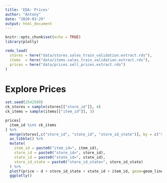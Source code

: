 ```yaml
---
title: 'EDA: Prices'
author: "Antony"
date: "2020-03-29"
output: html_document
---
```


```r
knitr::opts_chunk$set(echo = TRUE)
library(plotly)
```

```r
redo_load(
  stores = here("data/stores.sales_train_validation.extract.rds"),
  items  = here("data/items.sales_train_validation.extract.rds"),
  prices = here("data/prices.sell_prices.extract.rds")
)
```

# Explore Prices

```r
set.seed(2542589)
ck_stores = sample(stores[["store_id"]], 4)
ck_items = sample(items[["item_id"]], 3)

prices[
  item_id %in% ck_items
] %>%
  merge(stores[,c("store_id", "state_id", "store_id_state")], by = c("store_id"), all.x = TRUE) %>%
  as_tibble() %>%
  mutate(
    item_id = paste0("item_id=", item_id),
    store_id = paste0("store_id=", store_id),
    state_id = paste0("state_id=", state_id),
    store_id_state = paste0("store_id_state=", store_id_state)
  ) %>%
  plotf(price ~ d + store_id_state + state_id + item_id, geom=geom_line) %>%
  ggplotly()
```

